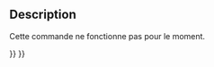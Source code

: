 <languages/>

{{Docnav/fr
|[[Std_MacroStepOver/fr|Passer outre]]
|[[Std_ToggleBreakpoint/fr|Basculer le point d’arrêt ]]
|[[Std_Macro_Menu/fr|Menu Macro]]
|IconL=
|IconR=
|IconC=Freecad.svg
}}

{{GuiCommand/fr
|Name=Std DebugInto
|Name/fr=Std Rentrer dedans
|MenuLocation=Macro → Rentrer dans le code
|Workbenches=Tous
|Shortcut={{KEY|F11}}
|SeeAlso=[[Std_MacroStepOver/fr|Std Passer outre]], [[Std_ToggleBreakpoint/fr|Std Basculer le point d'arrêt]]
}}

==Description==

Cette commande ne fonctionne pas pour le moment.


{{Docnav/fr
|[[Std_MacroStepOver/fr|Passer outre]]
|[[Std_ToggleBreakpoint/fr|Basculer le point d’arrêt ]]
|[[Std_Macro_Menu/fr|Menu Macro]]
|IconL=
|IconR=
|IconC=Freecad.svg
}}

{{Std_Base_navi{{#translation:}}}}
{{Userdocnavi{{#translation:}}}}